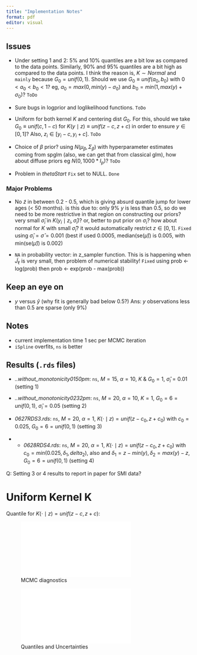 ```yaml
---
title: "Implementation Notes"
format: pdf
editor: visual
---
```


## Issues

-   Under setting $1$ and $2$: $5\%$ and $10\%$ quantiles are a bit low as compared to the data points. Similarly, $90\%$ and $95\%$ quantiles are a bit high as compared to the data points. I think the reason is, $K \sim Normal$ and `mainly` because $G_0 = unif(0, 1)$. Should we use $G_0 \equiv unif(a_0, b_0)$ with $0 < a_0 < b_0 < 1$? eg, $a_0 = max(0, min(y) - \sigma_0)$ and $b_0 = min(1, max(y) + \sigma_0)$? `ToDo`

-   Sure bugs in logprior and loglikelihood functions. `ToDo`

-   Uniform for both kernel $K$ and centering dist $G_0$. For this, should we take $G_0 \equiv unif(c, 1-c)$ for $K(y \mid z) \equiv unif(z-c, z+c)$ in order to ensure $y \in [0, 1]$? Also, $z_i \in [y_i - c, y_i + c]$. `ToDo`

-   Choice of $\beta$ prior? using $N(\mu_\beta, \Sigma_\beta)$ with hyperparameter estimates coming from spglm (also, we can get that from classical glm), how about diffuse priors eg $N(0, 1000*I_p)$? `ToDo`

-   Problem in *thetaStart* `Fix` set to NULL. `Done`

### Major Problems

-   No $\tilde z$ in between 0.2 - 0.5, which is giving absurd quantile jump for lower ages (\< 50 months). is this due to: only 9% $y$ is less than 0.5, so do we need to be more restrictive in that region on constructing our priors? very small $\hat \sigma_i$ in $K(y_i \mid z_i, \hat \sigma_i)$? or, better to put prior on $\sigma_i$? how about normal for $K$ with small $\hat \sigma_i$? it would automatically restrict $z \in [0, 1]$. `Fixed` using $\hat \sigma_i = \hat \sigma = 0.001$ (best if used 0.0005, median(se($\hat\mu$)) is 0.005, with min(se($\hat \mu$)) is 0.002)

-   `NA` in probability vector: in z_sampler function. This is is happening when $\tilde J_\ell$ is very small, then problem of numerical stability! `Fixed` using prob $\leftarrow$ log(prob) then prob $\leftarrow$ exp(prob - max(prob))

## Keep an eye on

-   $y$ versus $\hat y$ (why fit is generally bad below 0.5?) Ans: $y$ observations less than 0.5 are sparse (only 9%)

## Notes

-   current implementation time 1 sec per MCMC iteration
-   `iSpline` overfits, `ns` is better

## Results (`.rds` files)

-   *..without_monotonicity0150pm*: `ns`, $M=15$, $\alpha = 10$, $K \ \& \ G_0 = 1$, $\hat \sigma_i = 0.01$ (setting $1$)

-   *..without_monotonicity0232pm*: `ns`, $M=20$, $\alpha = 10$, $K = 1$, $G_0 = 6 = unif(0,1)$, $\hat \sigma_i = 0.05$ (setting $2$)

-   *0627RDS3.rds*: `ns`, $M=20$, $\alpha = 1$, $K(\cdot \mid z) = unif(z - c_0, z + c_0)$ with $c_0 = 0.025$, $G_0 = 6 = unif(0,1)$ (setting $3$) 

- -   *0628RDS4.rds*: `ns`, $M=20$, $\alpha = 1$, $K(\cdot \mid z) = unif(z - c_0, z + c_0)$ with $c_0 = min(0.025, \delta_1, delta_2)$, also  and $\delta_1 = z - min(y), \delta_2 = max(y) - z$, $G_0 = 6 = unif(0,1)$ (setting $4$)

Q: Setting $3$ or $4$ results to report in paper for SMI data?

# Uniform Kernel K

Quantile for $K(\cdot \mid z) = unif(z - c, z + c)$:

![MCMC diagnostics](diagnosticsRDS3.pdf)

![Quantiles and Uncertainties](Plots/plots/quantilesRDS3.pdf)
